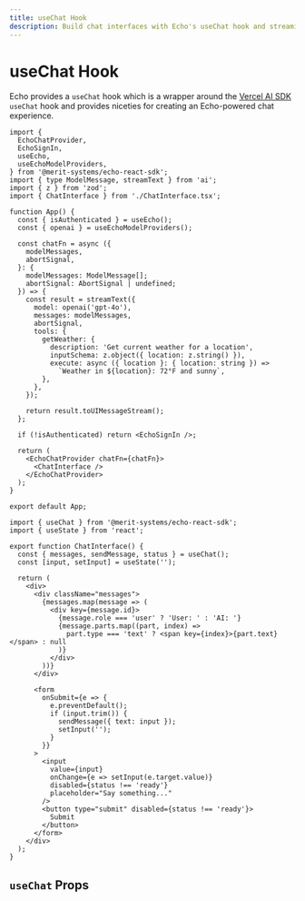 ```yaml
---
title: useChat Hook
description: Build chat interfaces with Echo's useChat hook and streaming AI responses
---
```


# useChat Hook

Echo provides a `useChat` hook which is a wrapper around the [Vercel AI SDK](https://ai-sdk.dev/docs/reference/ai-sdk-core/use-chat) `useChat` hook and provides niceties for
creating an Echo-powered chat experience.

```tsx title="App.tsx"
import {
  EchoChatProvider,
  EchoSignIn,
  useEcho,
  useEchoModelProviders,
} from '@merit-systems/echo-react-sdk';
import { type ModelMessage, streamText } from 'ai';
import { z } from 'zod';
import { ChatInterface } from './ChatInterface.tsx';

function App() {
  const { isAuthenticated } = useEcho();
  const { openai } = useEchoModelProviders();

  const chatFn = async ({
    modelMessages,
    abortSignal,
  }: {
    modelMessages: ModelMessage[];
    abortSignal: AbortSignal | undefined;
  }) => {
    const result = streamText({
      model: openai('gpt-4o'),
      messages: modelMessages,
      abortSignal,
      tools: {
        getWeather: {
          description: 'Get current weather for a location',
          inputSchema: z.object({ location: z.string() }),
          execute: async ({ location }: { location: string }) =>
            `Weather in ${location}: 72°F and sunny`,
        },
      },
    });

    return result.toUIMessageStream();
  };

  if (!isAuthenticated) return <EchoSignIn />;

  return (
    <EchoChatProvider chatFn={chatFn}>
      <ChatInterface />
    </EchoChatProvider>
  );
}

export default App;
```

```tsx title="ChatInterface.tsx"
import { useChat } from '@merit-systems/echo-react-sdk';
import { useState } from 'react';

export function ChatInterface() {
  const { messages, sendMessage, status } = useChat();
  const [input, setInput] = useState('');

  return (
    <div>
      <div className="messages">
        {messages.map(message => (
          <div key={message.id}>
            {message.role === 'user' ? 'User: ' : 'AI: '}
            {message.parts.map((part, index) =>
              part.type === 'text' ? <span key={index}>{part.text}</span> : null
            )}
          </div>
        ))}
      </div>

      <form
        onSubmit={e => {
          e.preventDefault();
          if (input.trim()) {
            sendMessage({ text: input });
            setInput('');
          }
        }}
      >
        <input
          value={input}
          onChange={e => setInput(e.target.value)}
          disabled={status !== 'ready'}
          placeholder="Say something..."
        />
        <button type="submit" disabled={status !== 'ready'}>
          Submit
        </button>
      </form>
    </div>
  );
}
```

## `useChat` Props

<AutoTypeTable
  path="../../sdk/react/src/components/EchoChatProvider.tsx"
  name="ChatSendParams"
/>
